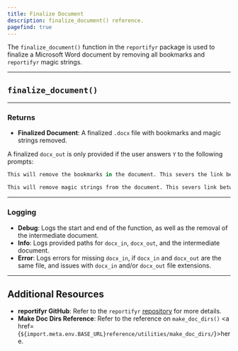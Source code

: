 ```yaml
---
title: Finalize Document
description: finalize_document() reference. 
pagefind: true
---
```



The `finalize_document()` function in the `reportifyr` package is used to finalize a Microsoft Word document by removing all bookmarks and `reportifyr` magic strings.

---

## `finalize_document()`

<EmbeddedHTML filename="/public/html_files/finalize_document.html"/>

---

### Returns

- **Finalized Document**: A finalized `.docx` file with bookmarks and magic strings removed.

A finalized `docx_out` is only provided if the user answers `Y` to the following prompts:

```r
This will remove the bookmarks in the document. This severs the link between the document and reportifyr. Are you sure you want to continue? [Y/n]
```

```r
This will remove magic strings from the document. This severs link between the document and reportifyr. Are you sure you want to continue? [Y/n]
```

---

### Logging

- **Debug**: Logs the start and end of the function, as well as the removal of the intermediate document.
- **Info**: Logs provided paths for `docx_in`, `docx_out`, and the intermediate document.
- **Error**: Logs errors for missing `docx_in`, if `docx_in` and `docx_out` are the same file, and issues with `docx_in` and/or `docx_out` file extensions.

---

## Additional Resources

- **reportifyr GitHub**: Refer to the `reportifyr` [repository](https://github.com/A2-ai/reportifyr) for more details.
- **Make Doc Dirs Reference**: Refer to the reference on `make_doc_dirs()` <a href={`${import.meta.env.BASE_URL}reference/utilities/make_doc_dirs/`}>here</a>.
